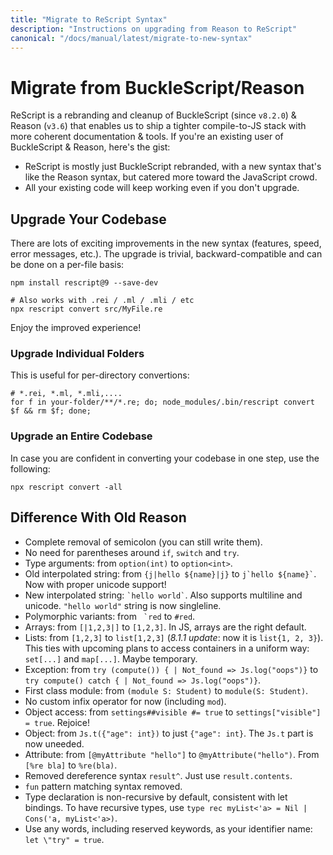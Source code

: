 ```yaml
---
title: "Migrate to ReScript Syntax"
description: "Instructions on upgrading from Reason to ReScript"
canonical: "/docs/manual/latest/migrate-to-new-syntax"
---
```


# Migrate from BuckleScript/Reason

ReScript is a rebranding and cleanup of BuckleScript (since `v8.2.0`) & Reason (`v3.6`) that enables us to ship a tighter compile-to-JS stack with more coherent documentation & tools. If you're an existing user of BuckleScript & Reason, here's the gist:

- ReScript is mostly just BuckleScript rebranded, with a new syntax that's like the Reason syntax, but catered more toward the JavaScript crowd.
- All your existing code will keep working even if you don't upgrade.

## Upgrade Your Codebase

There are lots of exciting improvements in the new syntax (features, speed, error messages, etc.). The upgrade is trivial, backward-compatible and can be done on a per-file basis:

```
npm install rescript@9 --save-dev

# Also works with .rei / .ml / .mli / etc
npx rescript convert src/MyFile.re
```

Enjoy the improved experience!

### Upgrade Individual Folders

This is useful for per-directory convertions:

```console
# *.rei, *.ml, *.mli,....
for f in your-folder/**/*.re; do; node_modules/.bin/rescript convert $f && rm $f; done;
```

### Upgrade an Entire Codebase

In case you are confident in converting your codebase in one step, use the following:

```
npx rescript convert -all
```


## Difference With Old Reason

- Complete removal of semicolon (you can still write them).
- No need for parentheses around `if`, `switch` and `try`.
- Type arguments: from `option(int)` to `option<int>`.
- Old interpolated string: from `{j|hello ${name}|j}` to `` j`hello ${name}` ``. Now with proper unicode support!
- New interpolated string: `` `hello world` ``. Also supports multiline and unicode. `"hello world"` string is now singleline.
- Polymorphic variants: from `` `red`` to `#red`.
- Arrays: from `[|1,2,3|]` to `[1,2,3]`. In JS, arrays are the right default.
- Lists: from `[1,2,3]` to `list[1,2,3]` (_8.1.1 update_: now it is `list{1, 2, 3}`). This ties with upcoming plans to access containers in a uniform way: `set[...]` and `map[...]`. Maybe temporary.
- Exception: from `try (compute()) { | Not_found => Js.log("oops")}` to `try compute() catch { | Not_found => Js.log("oops")}`.
- First class module: from `(module S: Student)` to `module(S: Student)`.
- No custom infix operator for now (including `mod`).
- Object access: from `settings##visible #= true` to `settings["visible"] = true`. Rejoice!
- Object: from `Js.t({"age": int})` to just `{"age": int}`. The `Js.t` part is now uneeded.
- Attribute: from `[@myAttribute "hello"]` to `@myAttribute("hello")`. From `[%re bla]` to `%re(bla)`.
- Removed dereference syntax `result^`. Just use `result.contents`.
- `fun` pattern matching syntax removed.
- Type declaration is non-recursive by default, consistent with let bindings. To have recursive types, use `type rec myList<'a> = Nil | Cons('a, myList<'a>)`.
- Use any words, including reserved keywords, as your identifier name: `let \"try" = true`.
